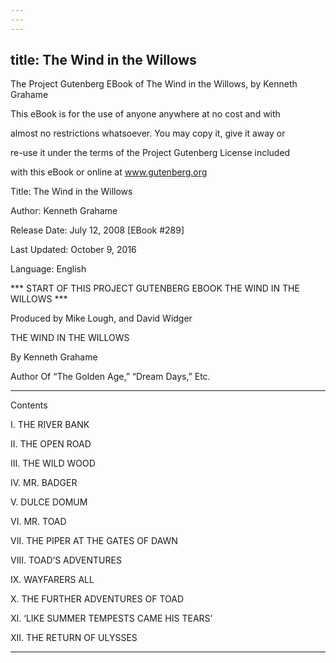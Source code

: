 ```yaml
---
---
---
```

title: The Wind in the Willows
---

The Project Gutenberg EBook of The Wind in the Willows, by Kenneth Grahame



This eBook is for the use of anyone anywhere at no cost and with

almost no restrictions whatsoever. You may copy it, give it away or

re-use it under the terms of the Project Gutenberg License included

with this eBook or online at www.gutenberg.org





Title: The Wind in the Willows



Author: Kenneth Grahame



Release Date: July 12, 2008 [EBook #289]

Last Updated: October 9, 2016



Language: English





*** START OF THIS PROJECT GUTENBERG EBOOK THE WIND IN THE WILLOWS ***





Produced by Mike Lough, and David Widger





THE WIND IN THE WILLOWS





By Kenneth Grahame





Author Of “The Golden Age,” “Dream Days,” Etc.





* * *





Contents


I. THE RIVER BANK

II. THE OPEN ROAD

III. THE WILD WOOD

IV. MR. BADGER

V. DULCE DOMUM

VI. MR. TOAD

VII. THE PIPER AT THE GATES OF DAWN

VIII. TOAD’S ADVENTURES

IX. WAYFARERS ALL

X. THE FURTHER ADVENTURES OF TOAD

XI. ‘LIKE SUMMER TEMPESTS CAME HIS TEARS’

XII. THE RETURN OF ULYSSES





* * *


